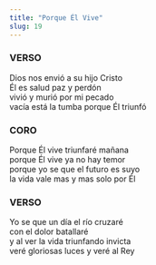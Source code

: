```yaml
---
title: "Porque Él Vive"
slug: 19
---
```



### VERSO

Dios nos envió a su hijo Cristo  
Él es salud paz y perdón  
vivió y murió por mi pecado  
vacía está la tumba porque Él triunfó  

### CORO

Porque Él vive triunfaré mañana  
porque Él vive ya no hay temor  
porque yo se que el futuro es suyo  
la vida vale mas y mas solo por Él  

### VERSO

Yo se que un día el río cruzaré  
con el dolor batallaré  
y al ver la vida triunfando invicta  
veré gloriosas luces y veré al Rey  

